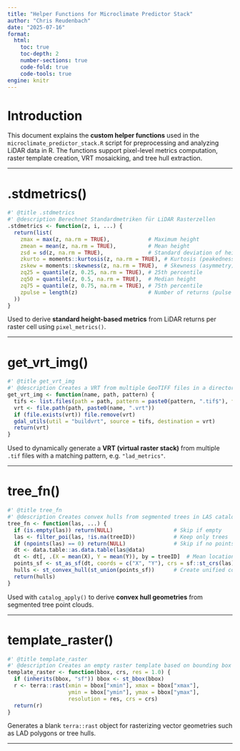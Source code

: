 ```yaml
---
title: "Helper Functions for Microclimate Predictor Stack"
author: "Chris Reudenbach"
date: "2025-07-16"
format:
  html:
    toc: true
    toc-depth: 2
    number-sections: true
    code-fold: true
    code-tools: true
engine: knitr
---
```


# Introduction

This document explains the **custom helper functions** used in the `microclimate_predictor_stack.R` script for preprocessing and analyzing LiDAR data in R. The functions support pixel-level metrics computation, raster template creation, VRT mosaicking, and tree hull extraction.

------------------------------------------------------------------------

# .stdmetrics()

``` r
#' @title .stdmetrics
#' @description Berechnet Standardmetriken für LiDAR Rasterzellen
.stdmetrics <- function(z, i, ...) {
  return(list(
    zmax = max(z, na.rm = TRUE),            # Maximum height
    zmean = mean(z, na.rm = TRUE),          # Mean height
    zsd = sd(z, na.rm = TRUE),              # Standard deviation of heights
    zkurto = moments::kurtosis(z, na.rm = TRUE), # Kurtosis (peakedness of distribution)
    zskew = moments::skewness(z, na.rm = TRUE),  # Skewness (asymmetry)
    zq25 = quantile(z, 0.25, na.rm = TRUE), # 25th percentile
    zq50 = quantile(z, 0.5, na.rm = TRUE),  # Median height
    zq75 = quantile(z, 0.75, na.rm = TRUE), # 75th percentile
    zpulse = length(z)                      # Number of returns (pulse count)
  ))
}
```

Used to derive **standard height-based metrics** from LiDAR returns per raster cell using `pixel_metrics()`.

------------------------------------------------------------------------

# get_vrt_img()

``` r
#' @title get_vrt_img
#' @description Creates a VRT from multiple GeoTIFF files in a directory
get_vrt_img <- function(name, path, pattern) {
  tifs <- list.files(path = path, pattern = paste0(pattern, ".tif$"), full.names = TRUE)
  vrt <- file.path(path, paste0(name, ".vrt"))
  if (file.exists(vrt)) file.remove(vrt)
  gdal_utils(util = "buildvrt", source = tifs, destination = vrt)
  return(vrt)
}
```

Used to dynamically generate a **VRT (virtual raster stack)** from multiple `.tif` files with a matching pattern, e.g. `"lad_metrics"`.

------------------------------------------------------------------------

# tree_fn()

``` r
#' @title tree_fn
#' @description Creates convex hulls from segmented trees in LAS catalogs
tree_fn <- function(las, ...) {
  if (is.empty(las)) return(NULL)                   # Skip if empty
  las <- filter_poi(las, !is.na(treeID))            # Keep only trees
  if (npoints(las) == 0) return(NULL)               # Skip if no points
  dt <- data.table::as.data.table(las@data)
  dt <- dt[, .(X = mean(X), Y = mean(Y)), by = treeID]  # Mean location per tree
  points_sf <- st_as_sf(dt, coords = c("X", "Y"), crs = sf::st_crs(las))
  hulls <- st_convex_hull(st_union(points_sf))      # Create unified convex hull
  return(hulls)
}
```

Used with `catalog_apply()` to derive **convex hull geometries** from segmented tree point clouds.

------------------------------------------------------------------------

# template_raster()

``` r
#' @title template_raster
#' @description Creates an empty raster template based on bounding box and resolution
template_raster <- function(bbox, crs, res = 1.0) {
  if (inherits(bbox, "sf")) bbox <- st_bbox(bbox)
  r <- terra::rast(xmin = bbox["xmin"], xmax = bbox["xmax"],
                   ymin = bbox["ymin"], ymax = bbox["ymax"],
                   resolution = res, crs = crs)
  return(r)
}
```

Generates a blank `terra::rast` object for rasterizing vector geometries such as LAD polygons or tree hulls.

------------------------------------------------------------------------
